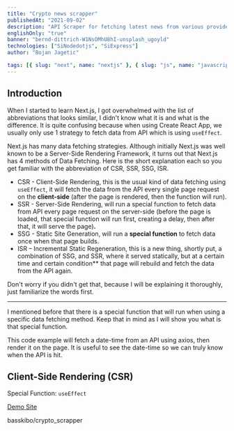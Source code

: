 ```yaml
---
title: "Crypto news scrapper"
publishedAt: "2021-09-02"
description: "API Scraper for fetching latest news from various providers on crypto/nft"
englishOnly: "true"
banner: "bernd-dittrich-W1NsOMhU8hI-unsplash_ugoyld"
technologies: ["SiNodedotjs", "SiExpress"]
author: "Bojan Jagetic"

tags: [{ slug: "next", name: "nextjs" }, { slug: "js", name: "javascript" }]
---
```


## Introduction

When I started to learn <Adjusted>Next.js</Adjusted>, I got overwhelmed with the list of abbreviations that looks similar, I didn't know what it is and what is the difference. It is quite confusing because when using Create React App, we usually only use 1 strategy to fetch data from API which is using `useEffect`.

Next.js has many data fetching strategies. Although initially Next.js was well known to be a Server-Side Rendering Framework, it turns out that Next.js has 4 methods of Data Fetching. Here is the short explanation each so you get familiar with the abbreviation of CSR, SSR, SSG, ISR.

-  CSR - Client-Side Rendering, this is the usual kind of data fetching using `useEffect`, it will fetch the data from the API every single page request on the **client-side** (after the page is rendered, then the function will run).
-  SSR - Server-Side Rendering, will run a <test>special function</test> to fetch data from API every page request on the <Adjusted>server-side</Adjusted> (before the page is loaded, that special function will run first, creating a delay, then after that, it will serve the page)**.**
-  SSG - Static Site Generation, will run a **special function** to fetch data <Adjusted>once</Adjusted> when that page builds.
-  ISR – Incremental Static Regeneration, this is a new thing, shortly put, a combination of SSG, and SSR, where it served statically, but at a <Adjusted>certain time</Adjusted> and certain condition\*\* that page will rebuild and fetch the data from the API again.

Don't worry if you didn't get that, because I will be explaining it thoroughly, just familiarize the words first.

---

I mentioned before that there is a special function that will run when using a specific data fetching method. Keep that in mind as I will show you what is that special function.

This code example will fetch a date-time from an API using axios, then render it on the page. It is useful to see the date-time so we can truly know when the API is hit.

## Client-Side Rendering (CSR)

Special Function: `useEffect`

[Demo Site](https://next-render.theodorusclarence.com/render/csr)

<GithubCardRepo>basskibo/crypto_scrapper</GithubCardRepo>
